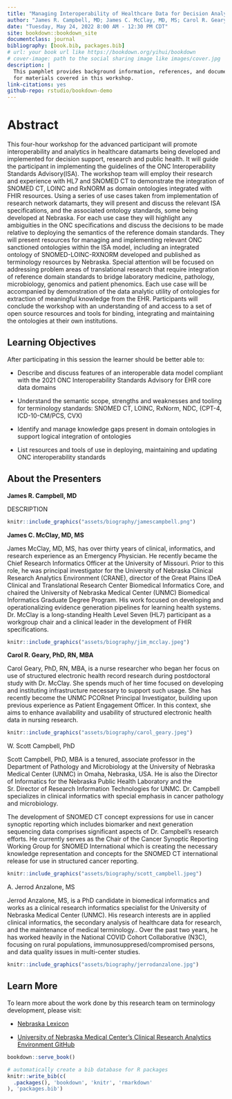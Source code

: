 ```yaml
--- 
title: "Managing Interoperability of Healthcare Data for Decision Analytics and Research"
author: "James R. Campbell, MD; James C. McClay, MD, MS; Carol R. Geary, PhD, RN, MBA; W. Scott Campbell, PhD; A. Jerrod Anzalone, MS"
date: "Tuesday, May 24, 2022 8:00 AM - 12:30 PM CDT"
site: bookdown::bookdown_site
documentclass: journal
bibliography: [book.bib, packages.bib]
# url: your book url like https://bookdown.org/yihui/bookdown
# cover-image: path to the social sharing image like images/cover.jpg
description: |
  This pamphlet provides background information, references, and documentation
  for materials covered in this workshop.
link-citations: yes
github-repo: rstudio/bookdown-demo
---
```


Abstract
==================

This four-hour workshop for the advanced participant will promote interoperability and analytics in healthcare datamarts being developed and implemented for decision support, research and public health. It will guide the participant in implementing the guidelines of the ONC Interoperability Standards Advisory(ISA). The workshop team will employ their research and experience with HL7 and SNOMED CT to demonstrate the integration of SNOMED CT, LOINC and RxNORM as domain ontologies integrated with FHIR resources. Using a series of use cases taken from implementation of research network datamarts, they will present and discuss the relevant ISA specifications, and the associated ontology standards, some being developed at Nebraska. For each use case they will highlight any ambiguities in the ONC specifications and discuss the decisions to be made relative to deploying the semantics of the reference domain standards. They will present resources for managing and implementing relevant ONC sanctioned ontologies within the ISA model, including an integrated ontology of SNOMED-LOINC-RXNORM developed and published as terminology resources by Nebraska. Special attention will be focused on addressing problem areas of translational research that require integration of reference domain standards to bridge laboratory medicine, pathology, microbiology, genomics and patient phenomics. Each use case will be accompanied by demonstration of the data analytic utility of ontologies for extraction of meaningful knowledge from the EHR. Participants will conclude the workshop with an understanding of and access to a set of open source resources and tools for binding, integrating and maintaining the ontologies at their own institutions.

Learning Objectives
------------------

After participating in this session the learner should be better able to:

* Describe and discuss features of an interoperable data model compliant with the 2021 ONC Interoperability Standards Advisory for EHR core data domains

* Understand the semantic scope, strengths and weaknesses and tooling for terminology standards: SNOMED CT, LOINC, RxNorm, NDC, (CPT-4, ICD-10-CM/PCS, CVX)

* Identify and manage knowledge gaps present in domain ontologies in support logical integration of ontologies

* List resources and tools of use in deploying, maintaining and updating ONC interoperability standards


About the Presenters
------------------

**James R. Campbell, MD**

DESCRIPTION

```r
knitr::include_graphics("assets/biography/jamescampbell.png")
```


**James C. McClay, MD, MS**

James McClay, MD, MS, has over thirty years of clinical, informatics, and research experience as an Emergency Physician. He recently became the Chief Research Informatics Officer at the University of Missouri. Prior to this role, he was principal investigator for the University of Nebraska Clinical Research Analytics Environment (CRANE), director of the Great Plains IDeA Clinical and Translational Research Center Biomedical Informatics Core, and chaired the University of Nebraska Medical Center (UNMC) Biomedical Informatics Graduate Degree Program. His work focused on developing and operationalizing evidence generation pipelines for learning health systems. Dr. McClay is a long-standing Health Level Seven (HL7) participant as a workgroup chair and a clinical leader in the development of FHIR specifications.

```r
knitr::include_graphics("assets/biography/jim_mcclay.jpeg")
```
**Carol R. Geary, PhD, RN, MBA**

Carol Geary, PhD, RN, MBA, is a nurse researcher who began her focus on use of structured electronic health record research during postdoctoral study with Dr. McClay. She spends much of her time focused on developing and instituting infrastructure necessary to support such usage. She has recently become the UNMC PCORnet Principal Investigator, building upon previous experience as Patient Engagement Officer. In this context, she aims to enhance availability and usability of structured electronic health data in nursing research.

```r
knitr::include_graphics("assets/biography/carol_geary.jpeg")
```

W. Scott Campbell, PhD

Scott Campbell, PhD, MBA is a tenured, associate professor in the Department of Pathology and Microbiology at the University of Nebraska Medical Center (UNMC) in Omaha, Nebraska, USA.  He is also the Director of Informatics for the Nebraska Public Health Laboratory and the Sr. Director of Research Information Technologies for UNMC. Dr. Campbell specializes in clinical informatics with special emphasis in cancer pathology and microbiology.      

The development of SNOMED CT concept expressions for use in cancer synoptic reporting which includes biomarker and next generation sequencing data comprises significant aspects of Dr. Campbell’s research efforts. He currently serves as the Chair of the Cancer Synoptic Reporting Working Group for SNOMED International which is creating the necessary knowledge representation and concepts for the SNOMED CT international release for use in structured cancer reporting. 

```r
knitr::include_graphics("assets/biography/scott_campbell.jpeg")
```

A. Jerrod Anzalone, MS

Jerrod Anzalone, MS, is a PhD candidate in biomedical informatics and works as a clinical research informatics specialist for the University of Nebraska Medical Center (UNMC). His research interests are in applied clinical informatics, the secondary analysis of healthcare data for research, and the maintenance of medical terminology.. Over the past two years, he has worked heavily in the National COVID Cohort Collaborative (N3C), focusing on rural populations, immunosuppresed/compromised persons, and data quality issues in multi-center studies.

```r
knitr::include_graphics("assets/biography/jerrodanzalone.jpg")
```

## Learn More

To learn more about the work done by this research team on terminology development, please visit: 

* [Nebraska Lexicon](https://www.unmc.edu/pathology-research/bioinformatics/campbell/tdc.html)

* [University of Nebraska Medical Center's Clinical Research Analytics Environment GitHub](https://github.com/UNMC-CRANE)

```r
bookdown::serve_book()
```


```r
# automatically create a bib database for R packages
knitr::write_bib(c(
  .packages(), 'bookdown', 'knitr', 'rmarkdown'
), 'packages.bib')
```
